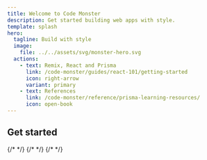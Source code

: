 ```yaml
---
title: Welcome to Code Monster
description: Get started building web apps with style.
template: splash
hero:
  tagline: Build with style
  image:
    file: ../../assets/svg/monster-hero.svg
  actions:
    - text: Remix, React and Prisma
      link: /code-monster/guides/react-101/getting-started
      icon: right-arrow
      variant: primary
    - text: References
      link: /code-monster/reference/prisma-learning-resources/
      icon: open-book
---
```



## Get started

<CardGrid>
  {/* <LinkCard
    href="/code-monster/guides/programming/harmony-music/client-brief"
    title="Harmony Music Academy"
    description="Build a sign-up page for an online music teaching service using vanilla JavaScript."
  /> */}
  {/* <LinkCard
    href="/code-monster/guides/epic-news/project-setup"
    title="Epic News"
    description="Build a modern web app from the ground up using Remix, a cutting edge framework"
  /> */}
  <LinkCard
    href="/code-monster/guides/prisma/getting-started"
    title="Prisma"
    description="Learn how to use Prisma with Remix to load data and display it in your app."
  />
  <LinkCard
    href="/code-monster/guides/react-native/what-is-react-native"
    title="React Native"
    description="Build mobile apps using JavaScript and React."
  />
  <LinkCard
    href="/code-monster/guides/react-101/getting-started"
    title="React 101"
    description="Learn the basics of React and how to build a simple but interactive UI."
  />
  {/* <LinkCard
    href="/code-monster/guides/svelte/getting-started"
    title="Svelte"
    description="An alternative modern web framework that makes building apps simple and fun."
  /> */}
  <LinkCard
    href="/code-monster/reference/css-styling"
    title="Learning Resources"
    description="A collection of resources to help you get started with Prisma and Remix"
  />
</CardGrid>

